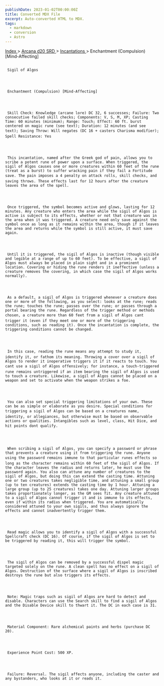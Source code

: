 ```yaml
---
publishDate: 2023-01-02T00:00:00Z
title: Converted MDX File
excerpt: Auto-converted HTML to MDX.
tags:
  - markdown
  - conversion
  - Astro
---
```


[
Index
](-index) >
[
Arcana d20 SRD
](arcana-d20-srd-index) >
[
Incantations
](arcana-d20-srd-incantations-index) > Enchantment (Compulsion) [Mind-Affecting]

##

     Sigil of Algos




     Enchantment (Compulsion) [Mind-Affecting]




     Skill Check: Knowledge (arcane lore) DC 32, 6 successes; Failure: Two consecutive failed skill checks; Components: V, S, M, XP; Casting Time: 60 minutes (minimum); Range: Touch; Effect: 60 ft. burst centered on magic rune (see text); Duration: 12 minutes (and see text); Saving Throw: Will negates (DC 16 + casters Charisma modifier); Spell Resistance: Yes




     This incantation, named after the Greek god of pain, allows you to scribe a potent rune of power upon a surface. When triggered, the sigil of Algos causes one or more creatures within 60 feet of the rune (treat as a burst) to suffer wracking pain if they fail a Fortitude save. The pain imposes a 4 penalty on attack rolls, skill checks, and saving throws. These effects last for 12 hours after the creature leaves the area of the spell.




     Once triggered, the symbol becomes active and glows, lasting for 12 minutes. Any creature who enters the area while the sigil of Algos is active is subject to its effects, whether or not that creature was in the area when it was triggered. A creature need only save against the symbol once as long as it remains within the area, though if it leaves the area and returns while the symbol is still active, it must save again.




     Until it is triggered, the sigil of Algos is inactive (though visible and legible at a range of up to 60 feet). To be effective, a sigil of Algos must always be placed in plain sight and in a prominent location. Covering or hiding the rune renders it ineffective (unless a creature removes the covering, in which case the sigil of Algos works normally).




     As a default, a sigil of Algos is triggered whenever a creature does one or more of the following, as you select: looks at the rune; reads the rune; touches the rune; passes over the rune; or passes through a portal bearing the rune. Regardless of the trigger method or methods chosen, a creature more than 60 feet from a sigil of Algos cant trigger it (even if they meet one or more of the triggering conditions, such as reading it). Once the incantation is complete, the triggering conditions cannot be changed.




     In this case, reading the rune means any attempt to study it, identify it, or fathom its meaning. Throwing a cover over a sigil of Algos to render it inoperative triggers it if it reacts to touch. You cant use a sigil of Algos offensively; for instance, a touch-triggered rune remains untriggered if an item bearing the sigil of Algos is used to touch a creature. Likewise, a sigil of Algos cannot be placed on a weapon and set to activate when the weapon strikes a foe.




     You can also set special triggering limitations of your own. These can be as simple or elaborate as you desire. Special conditions for triggering a sigil of Algos can be based on a creatures name, identity, or allegiances, but otherwise must be based on observable actions or qualities. Intangibles such as level, class, Hit Dice, and hit points dont qualify.




     When scribing a sigil of Algos, you can specify a password or phrase that prevents a creature using it from triggering the rune. Anyone using the password remains immune to that particular runes effects so long as the character remains within 60 feet of the sigil of Algos. If the character leaves the radius and returns later, he must use the password again. You also can attune any number of creatures to the sigil of Algos, but doing this can extend the casting time. Attuning one or two creatures takes negligible time, and attuning a small group (up to ten creatures) extends the casting time by 1 hour. Attuning a large group (up to 25 creatures) takes one day. Attuning larger groups takes proportionately longer, as the GM sees fit. Any creature attuned to a sigil of Algos cannot trigger it and is immune to its effects, even if within its radius when triggered. You are automatically considered attuned to your own sigils, and thus always ignore the effects and cannot inadvertently trigger them.




     Read magic allows you to identify a sigil of Algos with a successful Spellcraft check (DC 16). Of course, if the sigil of Algos is set to be triggered by reading it, this will trigger the symbol.




     The sigil of Algos can be removed by a successful dispel magic targeted solely on the rune. A clean spell has no effect on a sigil of Algos. Destruction of the surface where a sigil of Algos is inscribed destroys the rune but also triggers its effects.




     Note: Magic traps such as sigil of Algos are hard to detect and disable. Characters can use the Search skill to find a sigil of Algos and the Disable Device skill to thwart it. The DC in each case is 31.




     Material Component: Rare alchemical paints and herbs (purchase DC 20).




     Experience Point Cost: 500 XP.




     Failure: Reversal. The sigil affects anyone, including the caster and any bystanders, who looks at it or reads it.
